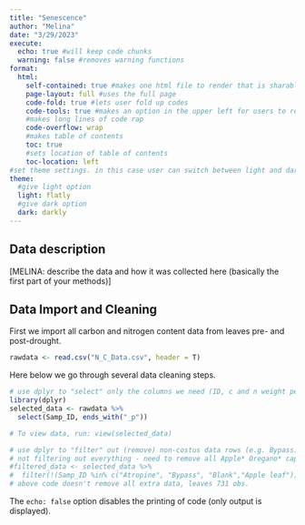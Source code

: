 ```yaml
---
title: "Senescence"
author: "Melina"
date: "3/29/2023"
execute:
  echo: true #will keep code chunks
  warning: false #removes warning functions
format:
  html:
    self-contained: true #makes one html file to render that is sharable
    page-layout: full #uses the full page
    code-fold: true #lets user fold up codes
    code-tools: true #makes an option in the upper left for users to reveal/hide all code and copy source code
    #makes long lines of code rap
    code-overflow: wrap
    #makes table of contents
    toc: true
    #sets location of table of contents
    toc-location: left
#set theme settings. in this case user can switch between light and dark mode
theme:
  #give light option
  light: flatly
  #give dark option
  dark: darkly
---
```


## Data description

\[MELINA: describe the data and how it was collected here (basically the first part of your methods)\]

## Data Import and Cleaning

First we import all carbon and nitrogen content data from leaves pre- and post-drought.

```r
rawdata <- read.csv("N_C_Data.csv", header = T)
```

Here below we go through several data cleaning steps.

```r
# use dplyr to "select" only the columns we need (ID, c and n weight percent)
library(dplyr)
selected_data <- rawdata %>%
  select(Samp_ID, ends_with("_p"))

# To view data, run: view(selected_data)

# use dplyr to "filter" out (remove) non-costus data rows (e.g. Bypass)
# not filtering out everything - need to remove all Apple* Oregano* capsule*
#filtered_data <- selected_data %>%
#  filter(!(Samp_ID %in% c("Atropine", "Bypass", "Blank","Apple leaf")))
# above code doesn't remove all extra data, leaves 731 obs. 

```

The `echo: false` option disables the printing of code (only output is displayed).
